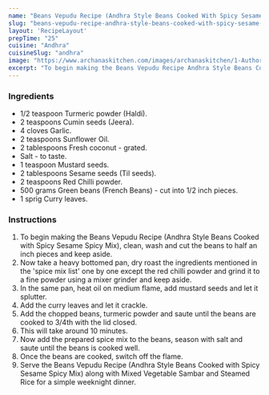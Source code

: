 ---
name: "Beans Vepudu Recipe (Andhra Style Beans Cooked With Spicy Sesame Spicy Mix)"
slug: "beans-vepudu-recipe-andhra-style-beans-cooked-with-spicy-sesame-spicy-mix"
layout: 'RecipeLayout'
prepTime: "25"
cuisine: "Andhra"
cuisineSlug: "andhra"
image: "https://www.archanaskitchen.com/images/archanaskitchen/1-Author/nithya.anantham/Beans_Vepudu_Recipe_Andhra_Style_Beans_Cooked_with_Spicy_Sesame_Spicy_Mix.jpg"
excerpt: "To begin making the Beans Vepudu Recipe Andhra Style Beans Cooked with Spicy Sesame Spicy Mix, clean, wash and cut the beans to half an inch pieces and keep aside"
---

### Ingredients

- 1/2 teaspoon Turmeric powder (Haldi).
- 2 teaspoons Cumin seeds (Jeera).
- 4 cloves Garlic.
- 2 teaspoons Sunflower Oil.
- 2 tablespoons Fresh coconut - grated.
- Salt - to taste.
- 1 teaspoon Mustard seeds.
- 2 tablespoons Sesame seeds (Til seeds).
- 2 teaspoons Red Chilli powder.
- 500 grams Green beans (French Beans) - cut into 1/2 inch pieces.
- 1 sprig Curry leaves.

### Instructions

1. To begin making the Beans Vepudu Recipe (Andhra Style Beans Cooked with Spicy Sesame Spicy Mix), clean, wash and cut the beans to half an inch pieces and keep aside.
1. Now take a heavy bottomed pan, dry roast the ingredients mentioned in the 'spice mix list' one by one except the red chilli powder and grind it to a fine powder using a mixer grinder and keep aside.
1. In the same pan, heat oil on medium flame, add mustard seeds and let it splutter.
1. Add the curry leaves and let it crackle.
1. Add the chopped beans, turmeric powder and saute until the beans are cooked to 3/4th with the lid closed.
1. This will take around 10 minutes.
1. Now add the prepared spice mix to the beans, season with salt and saute until the beans is cooked well.
1. Once the beans are cooked, switch off the flame.
1. Serve the Beans Vepudu Recipe (Andhra Style Beans Cooked with Spicy Sesame Spicy Mix) along with Mixed Vegetable Sambar and Steamed Rice for a simple weeknight dinner.
